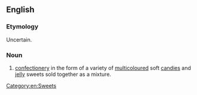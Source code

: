 ==English==
{{wikipedia}}

===Etymology===
Uncertain.

===Noun===
{{en-noun}}

# [[confectionery]] in the form of a variety of [[multicoloured]] soft [[candies]] and [[jelly]] sweets sold together as a mixture.

[[Category:en:Sweets]]